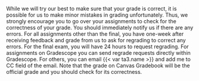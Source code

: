 While we will try our best to make sure that your grade is correct, it is possible for us to make minor mistakes in grading unfortunately. 
Thus, we strongly encourage you to go over your assignments to check for the correctness of your grade. 
You should immediately notify us if there are any errors. 
For all assignments other than the final, you have one-week after receiving feedback and grade from us to ask for regrading to correct any errors. 
For the final exam, you will have 24 hours to request regrading.
For assignments on Gradescope you can send regrade requests directly within Gradescope. 
For others, you can email {{< var ta3.name >}} and add me to CC field of the email. 
Note that the grade on Canvas Gradebook will be the official grade and you should check for its correctness. 
